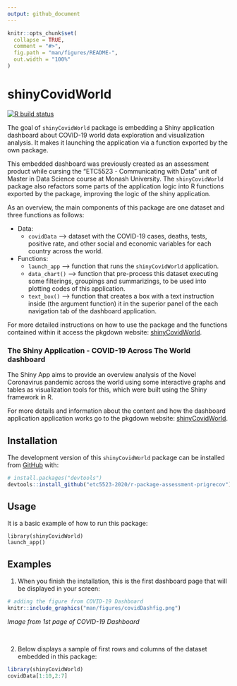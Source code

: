 ```yaml
---
output: github_document
---
```


<!-- README.md is generated from README.Rmd. Please edit that file -->

```r
knitr::opts_chunk$set(
  collapse = TRUE,
  comment = "#>",
  fig.path = "man/figures/README-",
  out.width = "100%"
)
```

# shinyCovidWorld

<!-- badges: start -->
[![R build status](https://github.com/etc5523-2020/r-package-assessment-prigrecov/workflows/R-CMD-check/badge.svg)](https://github.com/etc5523-2020/r-package-assessment-prigrecov/actions)
<!-- badges: end -->

The goal of `shinyCovidWorld` package is embedding a Shiny application dashboard about COVID-19 world data exploration and visualization analysis. It makes it launching the application via a function exported by the own package. 

This embedded dashboard was previously created as an assessment product while cursing the "ETC5523 - Communicating with Data" unit of Master in Data Science course at Monash University. The `shinyCovidWorld` package also refactors some parts of the application logic into R functions exported by the package, improving the logic of the shiny application.

As an overview, the main components of this package are one dataset and three functions as follows:

* Data: 
  - `covidData` --> dataset with the COVID-19 cases, deaths, tests, positive rate, and other social and economic variables for each country across the world.
  
* Functions: 
  - `launch_app` --> function that runs the `shinyCovidWorld` application.
  - `data_chart()` --> function that pre-process this dataset executing some filterings, groupings and summarizings, to be used into plotting codes of this application.
  - `text_box()` --> function that creates a box with a text instruction inside (the argument function) it in the superior panel of the each navigation tab of the dashboard application.
  
For more detailed instructions on how to use the package and the functions contained within it access the pkgdown website: [shinyCovidWorld](https://etc5523-2020.github.io/r-package-assessment-prigrecov/).  
  
### The Shiny Application - **COVID-19 Across The World** dashboard
The Shiny App aims to provide an overview analysis of the Novel Coronavirus pandemic across the world using some interactive graphs and tables as visualization tools for this, which were built using the Shiny framework in R.

For more details and information about the content and how the dashboard application application works go to the pkgdown website: [shinyCovidWorld](https://etc5523-2020.github.io/r-package-assessment-prigrecov/).  


## Installation

The development version of this `shinyCovidWorld` package can be installed from [GitHub](https://github.com/) with:

``` r
# install.packages("devtools")
devtools::install_github("etc5523-2020/r-package-assessment-prigrecov")
```

## Usage

It is a basic example of how to run this package:

```
library(shinyCovidWorld)
launch_app()
```

## Examples

1. When you finish the installation, this is the first dashboard page that will be displayed in your screen:

```r
# adding the figure from COVID-19 Dashboard
knitr::include_graphics("man/figures/covidDashfig.png")
```

*Image from 1st page of COVID-19 Dashboard*

<br>

2. Below displays a sample of first rows and columns of the dataset embedded in this package:
```r
library(shinyCovidWorld)
covidData[1:10,2:7] 

```
  
